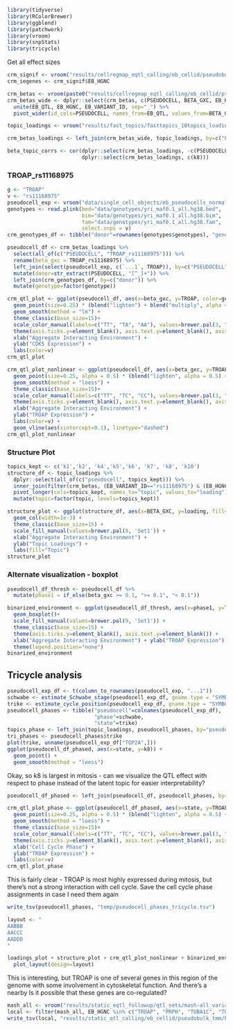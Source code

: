 ```r
library(tidyverse)
library(RColorBrewer)
library(ggblend)
library(patchwork)
library(vroom)
library(snpStats)
library(tricycle)
```

Get all effect sizes
```r
crm_signif <- vroom("results/cellregmap_eqtl_calling/eb_cellid/pseudobulk_tmm/basic/all_genes_merged.mash-signif.fasttopics_10topics.cellregmap.sighits.tsv")
crm_iegenes <- crm_signif$EB_HGNC

crm_betas <- vroom(paste0("results/cellregmap_eqtl_calling/eb_cellid/pseudobulk_tmm/basic/mash-signif.fasttopics_10topics.", crm_iegenes, ".cellregmap.betas.tsv"))
crm_betas_wide <- dplyr::select(crm_betas, c(PSEUDOCELL, BETA_GXC, EB_HGNC, EB_VARIANT_ID)) %>%
  unite(EB_QTL, EB_HGNC, EB_VARIANT_ID, sep="_") %>%
  pivot_wider(id_cols=PSEUDOCELL, names_from=EB_QTL, values_from=BETA_GXC)

topic_loadings <- vroom("results/fast_topics/fasttopics_10topics_loadings.tsv")

crm_betas_loadings <- left_join(crm_betas_wide, topic_loadings, by=c("PSEUDOCELL"="pseudocell"))

beta_topic_corrs <- cor(dplyr::select(crm_betas_loadings, -c(PSEUDOCELL, paste0("k", seq(10)))),
                        dplyr::select(crm_betas_loadings, c(k8)))
```

### TROAP_rs11168975
```r
g <- "TROAP"
v <- "rs11168975"
pseudocell_exp <- vroom("data/single_cell_objects/eb_pseudocells_normalized.tsv")
genotypes <- read.plink(bed="data/genotypes/yri_maf0.1_all.hg38.bed",
                        bim="data/genotypes/yri_maf0.1_all.hg38.bim",
                        fam="data/genotypes/yri_maf0.1_all.hg38.fam",
                        select.snps = v)
crm_genotypes_df <- tibble("donor"=rownames(genotypes$genotypes), "genotype"=as.numeric(genotypes$genotypes))

pseudocell_df <- crm_betas_loadings %>%
  select(all_of(c("PSEUDOCELL", "TROAP_rs11168975"))) %>% 
  rename(beta_gxc = TROAP_rs11168975) %>%
  left_join(select(pseudocell_exp, c(`...1`, TROAP)), by=c("PSEUDOCELL"="...1")) %>%
  mutate(donor=str_extract(PSEUDOCELL, "[^_]+")) %>%
  left_join(crm_genotypes_df, by=c("donor")) %>%
  mutate(genotype=factor(genotype))

crm_qtl_plot <- ggplot(pseudocell_df, aes(x=beta_gxc, y=TROAP, color=genotype)) +
  geom_point(size=0.25) * (blend("lighten") + blend("multiply", alpha = 0.5)) +
  geom_smooth(method = "lm") +
  theme_classic(base_size=15)+
  scale_color_manual(labels=c("TT", "TA", "AA"), values=brewer.pal(3, "Set1")) +
  theme(axis.ticks.y=element_blank(), axis.text.y=element_blank(), axis.ticks.x=element_blank(), axis.text.x=element_blank()) +
  xlab("Aggregate Interacting Environment") +
  ylab("CDK5 Expression") +
  labs(color=v)
crm_qtl_plot

crm_qtl_plot_nonlinear <- ggplot(pseudocell_df, aes(x=beta_gxc, y=TROAP, color=genotype)) +
  geom_point(size=0.25, alpha = 0.5) * (blend("lighten", alpha = 0.5) + blend("multiply", alpha = 0.1)) +
  geom_smooth(method = "loess") +
  theme_classic(base_size=15)+
  scale_color_manual(labels=c("TT", "TC", "CC"), values=brewer.pal(3, "Set1")) +
  theme(axis.ticks.y=element_blank(), axis.text.y=element_blank(), axis.ticks.x=element_blank(), axis.text.x=element_blank()) +
  xlab("Aggregate Interacting Environment") +
  ylab("TROAP Expression") +
  labs(color=v) +
  geom_vline(aes(xintercept=0.1), linetype="dashed")
crm_qtl_plot_nonlinear
```

### Structure Plot
```r
topics_kept <- c('k1','k2', 'k4','k5','k6', 'k7', 'k8', 'k10')
structure_df <- topic_loadings %>%
  dplyr::select(all_of(c("pseudocell", topics_kept))) %>%
  inner_join(filter(crm_betas, (EB_VARIANT_ID=="rs11168975") & (EB_HGNC=="TROAP")), by=c("pseudocell"="PSEUDOCELL")) %>%
  pivot_longer(cols=topics_kept, names_to="topic", values_to="loading") %>%
  mutate(topic=factor(topic, levels=topics_kept))

structure_plot <- ggplot(structure_df, aes(x=BETA_GXC, y=loading, fill=topic)) +
  geom_col(width=1e-3) +
  theme_classic(base_size=15) +
  scale_fill_manual(values=brewer.pal(9, 'Set1')) +
  xlab("Aggregate Interacting Environment") +
  ylab("Topic Loadings") +
  labs(fill="Topic")
structure_plot
```

### Alternate visualization - boxplot
```r
pseudocell_df_thresh <- pseudocell_df %>%
  mutate(phase1 = if_else(beta_gxc >= 0.1, ">= 0.1", "< 0.1"))

binarized_environment <- ggplot(pseudocell_df_thresh, aes(x=phase1, y=TROAP, fill=genotype)) +
  geom_boxplot()+
  scale_fill_manual(values=brewer.pal(9, 'Set1')) +
  theme_classic(base_size=15) +
  theme(axis.ticks.y=element_blank(), axis.text.y=element_blank()) +
  xlab("Aggregate Interacting Environment") + ylab("TROAP Expression") +
  theme(legend.position="none")
binarized_environment
```

## Tricycle analysis
```r
pseudocell_exp_df <- t(column_to_rownames(pseudocell_exp, "...1"))
schwabe <- estimate_Schwabe_stage(pseudocell_exp_df, gname.type = "SYMBOL", species = "human")
trike <- estimate_cycle_position(pseudocell_exp_df, gname.type = "SYMBOL", species = "human")
pseudocell_phases <- tibble("pseudocell"=colnames(pseudocell_exp_df),
                            "phase"=schwabe,
                            "state"=trike)
topics_phase <- left_join(topic_loadings, pseudocell_phases, by="pseudocell")
tri_phases <- pseudocell_phases$trike
plot(trike, unname(pseudocell_exp_df["TOP2A",]))
ggplot(pseudocell_df_phased, aes(x=state, y=k8)) +
  geom_point() +
  geom_smooth(method = "loess")
```
Okay, so k8 is largest in mitosis - can we visualize the QTL effect with respect to phase instead of the latent topic for easier interpretability?
```r
pseudocell_df_phased <- left_join(pseudocell_df, pseudocell_phases, by=c("PSEUDOCELL"="pseudocell"))

crm_qtl_plot_phase <- ggplot(pseudocell_df_phased, aes(x=state, y=TROAP, color=genotype)) +
  geom_point(size=0.25, alpha = 0.5) * (blend("lighten", alpha = 0.5) + blend("multiply", alpha = 0.1)) +
  geom_smooth(method = "loess") +
  theme_classic(base_size=15)+
  scale_color_manual(labels=c("TT", "TC", "CC"), values=brewer.pal(3, "Set1")) +
  theme(axis.ticks.y=element_blank(), axis.text.y=element_blank(), axis.ticks.x=element_blank(), axis.text.x=element_blank()) +
  xlab("Cell Cycle Phase") +
  ylab("TROAP Expression") +
  labs(color=v)
crm_qtl_plot_phase

```
This is fairly clear - TROAP is most highly expressed during mitosis, but there's not a 
strong interaction with cell cycle. Save the cell cycle phase assignments 
in case I need them again
```r
write_tsv(pseudocell_phases, "temp/pseudocell_phases_tricycle.tsv")
```




```r
layout <- "
AABBB
AACCC
AADDD
"

loadings_plot + structure_plot + crm_qtl_plot_nonlinear + binarized_environment +
  plot_layout(design=layout)
```



This is interesting, but TROAP is one of several genes in this region of the genome 
with some involvement in cytoskeletal function. And there's a nearby Is it possible that these genes are 
co-regulated? 
```r
mash_all <- vroom("results/static_eqtl_followup/qtl_sets/mash-all_variant_gene_pairs.bed")
local <- filter(mash_all, EB_HGNC %in% c("TROAP", "PRPH", "TUBA1C", "TUBA1B", "TUBA1A"))
write_tsv(local, "results/static_qtl_calling/eb_cellid/pseudobulk_tmm/basic/8pcs/troap-region_variant_gene_pairs.bed")
```


